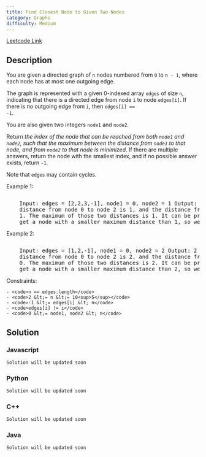 ```yaml
---
title: Find Closest Node to Given Two Nodes
category: Graphs
difficulty: Medium
---
```


<Callout>

[Leetcode Link](https://leetcode.com/problems/find-closest-node-to-given-two-nodes)

</Callout>

## Description

You are given a directed graph of <code>n</code> nodes numbered from <code>0</code> to <code>n - 1</code>, where each node has at most one outgoing edge.

The graph is represented with a given 0-indexed array <code>edges</code> of size <code>n</code>, indicating that there is a directed edge from node <code>i</code> to node <code>edges[i]</code>. If there is no outgoing edge from <code>i</code>, then <code>edges[i] == -1</code>.

You are also given two integers <code>node1</code> and <code>node2</code>.

Return _the index of the node that can be reached from both _<code>node1</code>_ and _<code>node2</code>_, such that the maximum between the distance from _<code>node1</code>_ to that node, and from _<code>node2</code>_ to that node is minimized_. If there are multiple answers, return the node with the smallest index, and if no possible answer exists, return <code>-1</code>.

Note that <code>edges</code> may contain cycles.

Example 1:

<Image
	alt=""
	src="https://assets.leetcode.com/uploads/2022/06/07/graph4drawio-2.png"
	width={321}
	height={161}
/>
<br />
<pre className="overflow-x-auto">
	Input: edges = [2,2,3,-1], node1 = 0, node2 = 1 Output: 2 Explanation: The
	distance from node 0 to node 2 is 1, and the distance from node 1 to node 2 is
	1. The maximum of those two distances is 1. It can be proven that we cannot
	get a node with a smaller maximum distance than 1, so we return node 2.
</pre>

Example 2:

<Image
	alt=""
	src="https://assets.leetcode.com/uploads/2022/06/07/graph4drawio-4.png"
	width={195}
	height={161}
/>
<br />
<pre className="overflow-x-auto">
	Input: edges = [1,2,-1], node1 = 0, node2 = 2 Output: 2 Explanation: The
	distance from node 0 to node 2 is 2, and the distance from node 2 to itself is
	0. The maximum of those two distances is 2. It can be proven that we cannot
	get a node with a smaller maximum distance than 2, so we return node 2.
</pre>

Constraints:

    - <code>n == edges.length</code>
    - <code>2 &lt;= n &lt;= 10<sup>5</sup></code>
    - <code>-1 &lt;= edges[i] &lt; n</code>
    - <code>edges[i] != i</code>
    - <code>0 &lt;= node1, node2 &lt; n</code>

## Solution

### Javascript

```javascript
Solution will be updated soon
```

### Python

```python
Solution will be updated soon
```

### C++

```cpp
Solution will be updated soon
```

### Java

```java
Solution will be updated soon
```
